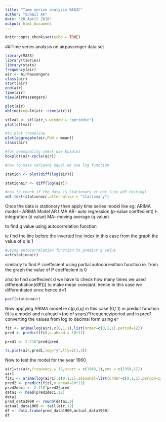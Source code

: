 ---
title: "Time series analysis BASIC"
author: "Suhail AK"
date: "20 April 2018"
output: html_document
---

```{r setup, include=FALSE}
knitr::opts_chunk$set(echo = TRUE)
```

##Time series analysis on airpassenger data set


```{r}
library(MASS)
library(tseries)
library(stats)
frequency(air)
air <- AirPassengers 
class(air)
start(air)
end(air)
time(air)
View(AirPassengers)

plot(air)
abline(reg=lm(air ~time(air)))
```


```{r}

stlval <- stl(air,s.window = "periodic")
plot(stlval)
```


```{r}
#to plot trendline
plot(aggregate(air,FUN = mean))
class(air)
```

```{r}
#for seasonality check use boxplot
boxplot(air~cycle(air))

```


```{r}
#now to make varience equal we use log function

station <- plot(diff(log(air)))

stationair <- diff(log(air))

#now to check if the data is Stationary or not (use adf testing)
adf.test(stationair,alternative = "stationary")


```

Once the data is stationary then apply time series model
like eg: ARIMA model
- ARIMA Model
AR I MA
AR- auto regression (p-value coeffecient)
I- integration (d value)
MA- moving average (q value)

to find q value using autocorrelation function

ie find the line before the inverted line index
 in this case from the graph the value of q is 1

```{r}
#using autocorrelation function to predict q value
acf(stationair)

```

similarly to find P coeffecient using partial autocorrealtion function
ie. from the graph the value of P coeffecient is 0 


also to find coeffecient d we have to check how many times we used differentiation(diff()) to make mean constant.
hence in this case we differentiated once hence d=1

```{r}
pacf(stationair)
```

Now applying ARIMA model
ie c(p,d,q) in this case (0,1,1)
in predict function fit is a model and n.ahead =(no of years)*frequency/period
and in pred1 converting the values from log to decimal form using e^

```{r}
fit <- arima(log(air),c(0,1,1),list(order=c(0,1,1),period=12))
pred <- predict(fit,n.ahead = 10*12)

pred1 <- 2.718^pred$pred

ts.plot(air,pred1,log="y",lty=c(1,3))

```

Now to test the model for the year 1960

```{r}

air1=ts(air,frequency = 12,start = c(1949,1),end = c(1959,12))
air1
fit1 <- arima(log(air1),c(0,1,1),seasonal=list(order=c(0,1,1),period=12))
pred2 <- predict(fit1,n.ahead=10*12)
pred2deci <- 2.718^pred2$pred
data1 <- head(pred2deci,12)
data1
pred_data1960 <- round(data1,0)
actual_data1960 <- tail(air,12)
df <- data.frame(pred_data1960,actual_data1960)
df
```


















